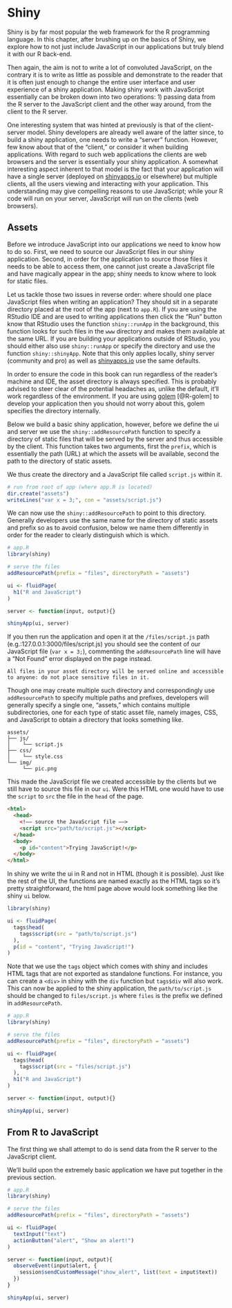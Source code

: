 # Shiny

Shiny is by far most popular the web framework for the R programming language. In this chapter, after brushing up on the basics of Shiny, we explore how to not just include JavaScript in our applications but truly blend it with our R back-end.

Then again, the aim is not to write a lot of convoluted JavaScript, on the contrary it is to write as little as possible and demonstrate to the reader that it is often just enough to change the entire user interface and user experience of a shiny application. Making shiny work with JavaScript essentially can be broken down into two operations: 1) passing data from the R server to the JavaScript client and the other way around, from the client to the R server.

One interesting system that was hinted at previously is that of the client-server model. Shiny developers are already well aware of the latter since, to build a shiny application, one needs to write a "server" function. However, few know about that of the "client," or consider it when building applications. With regard to such web applications the clients are web browsers and the server is essentially your shiny application. A somewhat interesting aspect inherent to that model is the fact that your application will have a single server (deployed on [shinyapps.io](https://www.shinyapps.io/) or elsewhere) but multiple clients, all the users viewing and interacting with your application. This understanding may give compelling reasons to use JavaScript; while your R code will run on your server, JavaScript will run on the clients (web browsers).

## Assets

Before we introduce JavaScript into our applications we need to know how to do so. First, we need to source our JavaScript files in our shiny application. Second, in order for the application to source those files it needs to be able to access them, one cannot just create a JavaScript file and have magically appear in the app; shiny needs to know where to look for static files.

Let us tackle those two issues in reverse order: where should one place JavaScript files when writing an application? They should sit in a separate directory placed at the root of the app (next to `app.R`). If you are using the RStudio IDE and are used to writing applications then click the "Run" button know that RStudio uses the function `shiny::runApp` in the background, this function looks for such files in the `www` directory and makes them available at the same URL. If you are building your applications outside of RStudio, you should either also use `shiny::runApp` or specify the directory and use the function `shiny::shinyApp`. Note that this only applies locally, shiny server (community and pro) as well as [shinyapps.io](https://www.shinyapps.io/) use the same defaults.

In order to ensure the code in this book can run regardless of the reader's machine and IDE, the asset directory is always specified. This is probably advised to steer clear of the potential headaches as, unlike the default, it'll work regardless of the environment. If you are using [golem](https://thinkr-open.github.io/golem/) [@R-golem] to develop your application then you should not worry about this, golem specifies the directory internally.

Below we build a basic shiny application, however, before we define the ui and server we use the `shiny::addResourcePath` function to specify a directory of static files that will be served by the server and thus accessible by the client. This function takes two arguments, first the `prefix`, which is essentially the path (URL) at which the assets will be available, second the path to the directory of static assets.

We thus create the directory and a JavaScript file called `script.js` within it.

```r
# run from root of app (where app.R is located)
dir.create("assets")
writeLines("var x = 3;", con = "assets/script.js")
```

We can now use the `shiny::addResourcePath` to point to this directory. Generally developers use the same name for the directory of static assets and prefix so as to avoid confusion, below we name them differently in order for the reader to clearly distinguish which is which.

```r
# app.R
library(shiny)

# serve the files
addResourcePath(prefix = "files", directoryPath = "assets")

ui <- fluidPage(
  h1("R and JavaScript")
)

server <- function(input, output){}

shinyApp(ui, server)
```

If you then run the application and open it at the `/files/script.js` path (e.g.:127.0.0.1:3000/files/script.js) you should see the content of our JavaScript file (`var x = 3;`), commenting the `addResourcePath` line will have a "Not Found" error displayed on the page instead.

```block
All files in your asset directory will be served online and accessible to anyone: do not place sensitive files in it.
```

Though one may create multiple such directory and correspondingly use `addResourcePath` to specify multiple paths and prefixes, developers will generally specify a single one, "assets," which contains multiple subdirectories, one for each type of static asset file, namely images, CSS, and JavaScript to obtain a directory that looks something like.

```
assets/
├── js/
│    └── script.js
├── css/
│    └── style.css
└── img/
     └── pic.png
```

This made the JavaScript file we created accessible by the clients but we still have to source this file in our `ui`. Were this HTML one would have to use the `script` to `src` the file in the `head` of the page.

```html
<html>
  <head>
    <!–– source the JavaScript file ––>
    <script src="path/to/script.js"></script>
  </head>
  <body>
    <p id="content">Trying JavaScript!</p>
  </body>
</html>
```

In shiny we write the ui in R and not in HTML (though it is possible). Just like the rest of the UI, the functions are named exactly as the HTML tags so it's pretty straightforward, the html page above would look something like the shiny `ui` below. 

```r
library(shiny)

ui <- fluidPage(
  tags$head(
    tags$script(src = "path/to/script.js")
  ),
  p(id = "content", "Trying JavaScript!")
)
```

Note that we use the `tags` object which comes with shiny and includes HTML tags that are not exported as standalone functions. For instance, you can create a `<div>` in shiny with the `div` function but `tags$div` will also work. This can now be applied to the shiny application, the `path/to/script.js` should be changed to `files/script.js` where `files` is the prefix we defined in `addResourcePath`.

```r
# app.R
library(shiny)

# serve the files
addResourcePath(prefix = "files", directoryPath = "assets")

ui <- fluidPage(
  tags$head(
    tags$script(src = "files/script.js")
  ),
  h1("R and JavaScript")
)

server <- function(input, output){}

shinyApp(ui, server)
```

## From R to JavaScript

The first thing we shall attempt to do is send data from the R server to the JavaScript client.   

We'll build upon the extremely basic application we have put together in the previous section.

```r
# app.R
library(shiny)

# serve the files
addResourcePath(prefix = "files", directoryPath = "assets")

ui <- fluidPage(
  textInput("text")
  actionButton("alert", "Show an alert!")
)

server <- function(input, output){
  observeEvent(input$alert, {
    session$sendCustomMessage("show_alert", list(text = input$text))
  })
}

shinyApp(ui, server)
```
